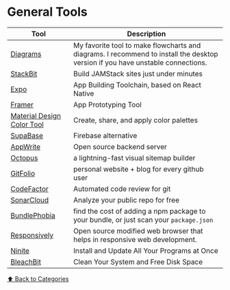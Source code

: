 # General Tools

| Tool                                                               | Description                                                                                                                    |
| ------------------------------------------------------------------ | ------------------------------------------------------------------------------------------------------------------------------ |
| [Diagrams](https://www.diagrams.net/)                              | My favorite tool to make flowcharts and diagrams. I recommend to install the desktop version if you have unstable connections. |
| [StackBit](https://stackbit.com/)                                  | Build JAMStack sites just under minutes                                                                                        |
| [Expo](https://expo.io)                                            | App Building Toolchain, based on React Native                                                                                  |
| [Framer](https://framer.com)                                       | App Prototyping Tool                                                                                                           |
| [Material Design Color Tool](https://material.io/resources/color/) | Create, share, and apply color palettes                                                                                        |
| [SupaBase](https://supabase.io)                                    | Firebase alternative                                                                                                           |
| [AppWrite](https://appwrite.io)                                    | Open source backend server                                                                                                     |
| [Octopus](https://octopus.do)                                      | a lightning-fast visual sitemap builder                                                                                        |
| [GitFolio](https://github.com/imfunniee/gitfolio)                  | personal website + blog for every github user                                                                                  |
| [CodeFactor](https://codefactor.io)                                | Automated code review for git                                                                                                  |
| [SonarCloud](https://sonarcloud.io/)                               | Analyze your public repo for free                                                                                              |
| [BundlePhobia](https://bundlephobia.com/)                          | find the cost of adding a npm package to your bundle, or just scan your `package.json`                                         |
| [Responsively](https://responsively.app/)                          | Open source modified web browser that helps in responsive web development.                                                     |
| [Ninite](https://ninite.com/)                                      | Install and Update All Your Programs at Once                                                                                   |
| [BleachBit](https://www.bleachbit.org/)                            | Clean Your System and Free Disk Space                                                                                          |

[⬆️ Back to Categories](/bookmarks)
